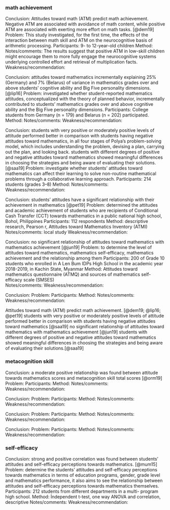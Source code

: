 ### math achievement
Conclusion: Attitudes toward math (ATM) predict math achievement. Negative ATM are associated with avoidance of math content, while positive ATM are associated with exerting more effort on math tasks.  [@dem19]
Problem: This study investigated, for the first time, the effects of the interaction between math skill and ATM on the neurocognitive basis of arithmetic processing.
Participants: 9- to 12-year-old children
Method: 
Notes/comments: The results suggest that positive ATM in low-skill children might encourage them to more fully engage the neurocognitive systems underlying controlled effort and retrieval of multiplication facts. 
Weakness/recommendation: 



Conclusion: attitudes toward mathematics incrementally explaining 25% (Germany) and 7% (Belarus) of variance in mathematics grades over and above students' cognitive ability and Big Five personality dimensions.  [@lip16] 
Problem: investigated whether student-reported mathematics attitudes, conceptualized with the theory of planned behavior, incrementally contributed to students' mathematics grades over and above cognitive ability and the Big Five personality dimensions. 
Participants: College students from Germany (n = 179) and Belarus (n = 202) participated.
Method: 
Notes/comments: 
Weakness/recommendation: 

Conclusion: students with very positive or moderately positive levels of attitude performed better in comparison with students having negative attitudes toward mathematics, in all four stages of Polya’s problem-solving model, which includes understanding the problem, devising a plan, carrying out the plan, and looking back. students with different degrees of positive and negative attitudes toward mathematics showed meaningful differences in choosing the strategies and being aware of evaluating their solutions.[@saa19] 
Problem: investigate whether students’ attitudes toward mathematics can affect their learning to solve non-routine mathematical problems through a collaborative learning approach.
Participants: 214 students (grades 3–8) 
Method: 
Notes/comments: 
Weakness/recommendation: 

Conclusion: students’  attitudes  have  a  significant  relationship with  their  achievement  in  mathematics [@pet19] 
Problem: determined  the  attitudes  and  academic  achievement  of  students who  are  recipients  of  Conditional Cash  Transfer  (CCT)  towards  mathematics  in  a  public  national  high  school,  Bohol,  Philippines
Participants: 112  respondents
Method: descriptive  research, Pearson  r, Attitudes  toward  Mathematics  Inventory  (ATMI) 
Notes/comments: local study 
Weakness/recommendation: 

Conclusion: no  significant  relationship  of  attitudes  toward mathematics  with  mathematics  achievement [@jun19] 
Problem: to  determine  the  level  of  attitudes  toward mathematics,  mathematics  self-efficacy,  mathematics  achievement and  the relationship  among  them
Participants: 200  of  Grade  10  students  who enrolled  in  A  Len  Bum  IDPs  High  School  in  the  academic  year  2018-2019,   in  Kachin  State,  Myanmar
Method: Attitudes toward  mathematics  questionnaire  (ATMQ)  and  sources  of  mathematics  self-efficacy scale  (SMSES)  
Notes/comments: 
Weakness/recommendation: 

Conclusion: 
Problem: 
Participants: 
Method: 
Notes/comments: 
Weakness/recommendation: 

Attitudes toward math (ATM) predict math achievement. [@dem19; @lip16; @pet19]  students with very positive or moderately positive levels of attitude performed better in comparison with students having negative attitudes toward mathematics [@saa19]
no  significant  relationship  of  attitudes  toward mathematics  with  mathematics  achievement [@jun19]
 students with different degrees of positive and negative attitudes toward mathematics showed meaningful differences in choosing the strategies and being aware of evaluating their solutions.[@saa19] 

### metacognition  skill
Conclusion: a  moderate  positive  relationship  was  found between  attitude  towards  mathematics  scores  and metacognition  skill  total  scores [@orm19] 
Problem: 
Participants: 
Method: 
Notes/comments: 
Weakness/recommendation: 

Conclusion: 
Problem: 
Participants: 
Method: 
Notes/comments: 
Weakness/recommendation: 

Conclusion: 
Problem: 
Participants: 
Method: 
Notes/comments: 
Weakness/recommendation: 

Conclusion: 
Problem: 
Participants: 
Method: 
Notes/comments: 
Weakness/recommendation: 

### self-efficacy
Conclusion:  strong and positive correlation was found between students’ attitudes and self-efficacy perceptions towards mathematics. [@mum15] 
Problem: determine the students’ attitudes and self-efficacy perceptions towards mathematics in terms of education programs, gender, grade level and mathematics performance, it also aims to see the relationship between attitudes and self-efficacy perceptions towards mathematics themselves.
Participants:  212 students from different departments in a multi- program high school. 
Method:  İndependent t-test, one way ANOVA and correlation, descriptive
Notes/comments: 
Weakness/recommendation: 
